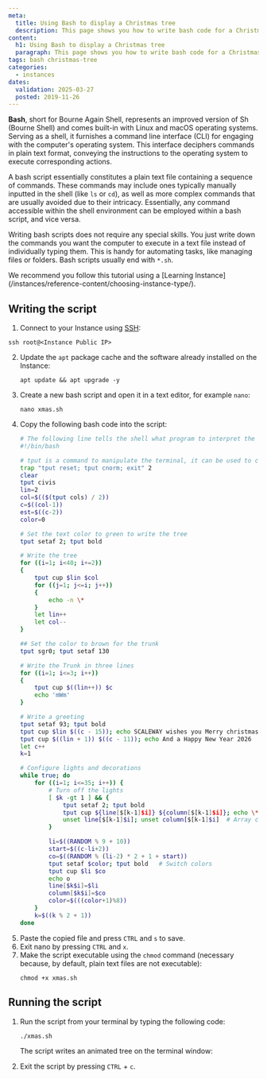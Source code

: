 ```yaml
---
meta:
  title: Using Bash to display a Christmas tree
  description: This page shows you how to write bash code for a Christmas tree and to display it in a shell of your Instance
content:
  h1: Using Bash to display a Christmas tree
  paragraph: This page shows you how to write bash code for a Christmas tree and to display it in a shell of your Instance
tags: bash christmas-tree
categories:
  - instances
dates:
  validation: 2025-03-27
  posted: 2019-11-26
---
```


**Bash**, short for Bourne Again Shell, represents an improved version of Sh (Bourne Shell) and comes built-in with Linux and macOS operating systems. Serving as a shell, it furnishes a command line interface (CLI) for engaging with the computer's operating system. This interface deciphers commands in plain text format, conveying the instructions to the operating system to execute corresponding actions.

A bash script essentially constitutes a plain text file containing a sequence of commands. These commands may include ones typically manually inputted in the shell (like `ls` or `cd`), as well as more complex commands that are usually avoided due to their intricacy. Essentially, any command accessible within the shell environment can be employed within a bash script, and vice versa.

Writing bash scripts does not require any special skills. You just write down the commands you want the computer to execute in a text file instead of individually typing them. This is handy for automating tasks, like managing files or folders. Bash scripts usually end with `*.sh`.

<Message type="tip">
  We recommend you follow this tutorial using a [Learning Instance](/instances/reference-content/choosing-instance-type/).
</Message>

## Writing the script

1. Connect to your Instance using [SSH](/instances/how-to/connect-to-instance/):
```
ssh root@<Instance Public IP>
```
2. Update the `apt` package cache and the software already installed on the Instance:
    ```
    apt update && apt upgrade -y
    ```
3. Create a new bash script and open it in a text editor, for example `nano`:
    ```
    nano xmas.sh
    ```
4. Copy the following bash code into the script:
    ```bash
    # The following line tells the shell what program to interpret the script with
    #!/bin/bash

    # tput is a command to manipulate the terminal, it can be used to change the color of text, apply effects, and generally brighten things up.
    trap "tput reset; tput cnorm; exit" 2
    clear
    tput civis
    lin=2
    col=$(($(tput cols) / 2))
    c=$((col-1))
    est=$((c-2))
    color=0

    # Set the text color to green to write the tree
    tput setaf 2; tput bold

    # Write the tree
    for ((i=1; i<40; i+=2))
    {
        tput cup $lin $col
        for ((j=1; j<=i; j++))
        {
            echo -n \*
        }
        let lin++
        let col--
    }

    ## Set the color to brown for the trunk
    tput sgr0; tput setaf 130

    # Write the Trunk in three lines
    for ((i=1; i<=3; i++))
    {
        tput cup $((lin++)) $c
        echo 'mWm'
    }

    # Write a greeting
    tput setaf 93; tput bold
    tput cup $lin $((c - 15)); echo SCALEWAY wishes you Merry christmas
    tput cup $((lin + 1)) $((c - 11)); echo And a Happy New Year 2026
    let c++
    k=1

    # Configure lights and decorations
    while true; do
        for ((i=1; i<=35; i++)) {
            # Turn off the lights
            [ $k -gt 1 ] && {
                tput setaf 2; tput bold
                tput cup ${line[$[k-1]$i]} ${column[$[k-1]$i]}; echo \*
                unset line[$[k-1]$i]; unset column[$[k-1]$i]  # Array cleanup
            }

            li=$((RANDOM % 9 + 10))
            start=$((c-li+2))
            co=$((RANDOM % (li-2) * 2 + 1 + start))
            tput setaf $color; tput bold   # Switch colors
            tput cup $li $co
            echo o
            line[$k$i]=$li
            column[$k$i]=$co
            color=$(((color+1)%8))
        }
        k=$((k % 2 + 1))
    done
    ```
5. Paste the copied file and press `CTRL` and `s` to save.
6. Exit nano by pressing `CTRL` and `x`.
7. Make the script executable using the `chmod` command (necessary because, by default, plain text files are not executable):
    ```
    chmod +x xmas.sh
    ```

## Running the script

1. Run the script from your terminal by typing the following code:
    ```
    ./xmas.sh
    ```
    The script writes an animated tree on the terminal window:

    <Lightbox src="scaleway-animated-tree.gif" alt="" />
2. Exit the script by pressing `CTRL` + `c`.

<ClickableBanner
  productLogo="generic"
  title="Start your Cloud journey with Scaleway."
  url="https://account.scaleway.com/register"
  label="Create your account"
/>